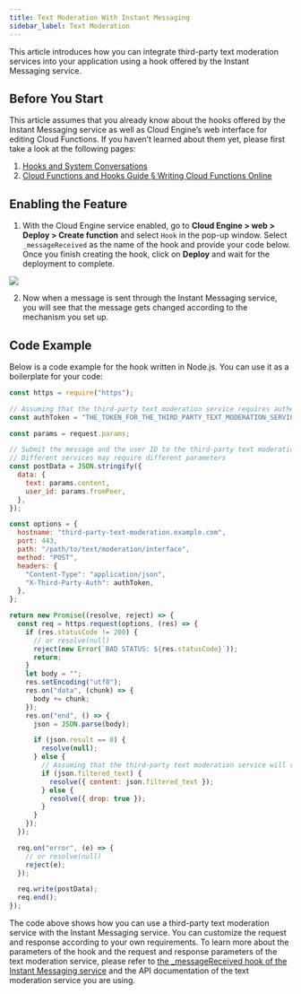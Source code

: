 ```yaml
---
title: Text Moderation With Instant Messaging
sidebar_label: Text Moderation
---
```


This article introduces how you can integrate third-party text moderation services into your application using a hook offered by the Instant Messaging service.

## Before You Start

This article assumes that you already know about the hooks offered by the Instant Messaging service as well as Cloud Engine’s web interface for editing Cloud Functions. If you haven’t learned about them yet, please first take a look at the following pages:

1. [Hooks and System Conversations](/sdk/im/guide/systemconv/)
2. [Cloud Functions and Hooks Guide § Writing Cloud Functions Online](/sdk/engine/functions/guides#writing-cloud-functions-online)

## Enabling the Feature

1. With the Cloud Engine service enabled, go to **Cloud Engine > web > Deploy > Create function** and select `Hook` in the pop-up window. Select `_messageReceived` as the name of the hook and provide your code below. Once you finish creating the hook, click on **Deploy** and wait for the deployment to complete.

![](https://capacity-files.lcfile.com/dmLYApCx0fTIx0FCsrJbs4PnXwPGkiA2/Frame%202%20%281%29.png)

2. Now when a message is sent through the Instant Messaging service, you will see that the message gets changed according to the mechanism you set up.

## Code Example

Below is a code example for the hook written in Node.js. You can use it as a boilerplate for your code:

```javascript
const https = require("https");

// Assuming that the third-party text moderation service requires authentication using the HTTP Header
const authToken = "THE_TOKEN_FOR_THE_THIRD_PARTY_TEXT_MODERATION_SERVICE";

const params = request.params;

// Submit the message and the user ID to the third-party text moderation service
// Different services may require different parameters
const postData = JSON.stringify({
  data: {
    text: params.content,
    user_id: params.fromPeer,
  },
});

const options = {
  hostname: "third-party-text-moderation.example.com",
  port: 443,
  path: "/path/to/text/moderation/interface",
  method: "POST",
  headers: {
    "Content-Type": "application/json",
    "X-Third-Party-Auth": authToken,
  },
};

return new Promise((resolve, reject) => {
  const req = https.request(options, (res) => {
    if (res.statusCode != 200) {
      // or resolve(null)
      reject(new Error(`BAD STATUS: ${res.statusCode}`));
      return;
    }
    let body = "";
    res.setEncoding("utf8");
    res.on("data", (chunk) => {
      body += chunk;
    });
    res.on("end", () => {
      json = JSON.parse(body);

      if (json.result == 0) {
        resolve(null);
      } else {
        // Assuming that the third-party text moderation service will return the filtered text as the value of the `filtered_text` field
        if (json.filtered_text) {
          resolve({ content: json.filtered_text });
        } else {
          resolve({ drop: true });
        }
      }
    });
  });

  req.on("error", (e) => {
    // or resolve(null)
    reject(e);
  });

  req.write(postData);
  req.end();
});
```

The code above shows how you can use a third-party text moderation service with the Instant Messaging service. You can customize the request and response according to your own requirements.
To learn more about the parameters of the hook and the request and response parameters of the text moderation service, please refer to [the \_messageReceived hook of the Instant Messaging service](/sdk/im/guide/systemconv/#_messagereceived) and the API documentation of the text moderation service you are using.
